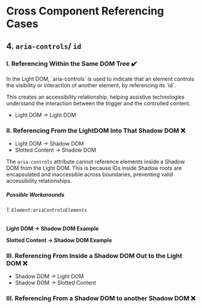 
<Meta of={CCR} />

# Cross Component Referencing Cases

## 4. `aria-controls`/ `id`

### I. Referencing Within the Same DOM Tree ✔️

<p className="lead">
  In the Light DOM, `aria-controls` is used to indicate that an element controls the visibility or interaction of another element, by referencing its `id`. 
</p>
<p>
  This creates an accessibility relationship, helping assistive technologies understand the interaction between the trigger and the controlled content.
</p>
<ul>
  <li>Light DOM → Light DOM</li>

</ul>
  <Canvas of={CCR.ExampleHTML} sourceState="shown" />

### II. Referencing From the LightDOM Into That Shadow DOM ❌

<ul>
  <li>Light DOM → Shadow DOM</li>
  <li>Slotted Content → Shadow DOM</li>
</ul>

<Canvas of={CCR.Example2} sourceState="shown" />

The `aria-controls` attribute cannot reference elements inside a Shadow DOM from the Light DOM. This is because IDs inside Shadow roots are encapsulated and inaccessible across boundaries, preventing valid accessibility relationships.

##### Possible Workarounds

###### 1. `Element:ariaControlsElements`

<b>Light DOM → Shadow DOM Example</b>
<Canvas of={CCR.Example3} sourceState="shown" />
<div className="hide-col-default">
  <Controls of={CCR.Example3} />
</div>

<b>Slotted Content → Shadow DOM Example</b>
<Canvas of={CCR.Example3} sourceState="shown" />
<div className="hide-col-default">
  <Controls of={CCR.Example3} />
</div>

### III. Referencing From Inside a Shadow DOM Out to the Light DOM ❌

<ul>
  <li>Shadow DOM → Light DOM</li>
  <li>Shadow DOM → Slotted Content</li>
</ul>

### III. Referencing From a Shadow DOM to another Shadow DOM ❌
